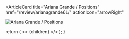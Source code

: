 <ArticleCard
  title="Ariana Grande / Positions"
  href="/review/arianagrande6L/"
  actionIcon="arrowRight"
>

![Ariana Grande / Positions](../../images/cd/arianagrande6L.jpg) 

</ArticleCard>

  return (
    <>
      {children}
    </>
  );
}